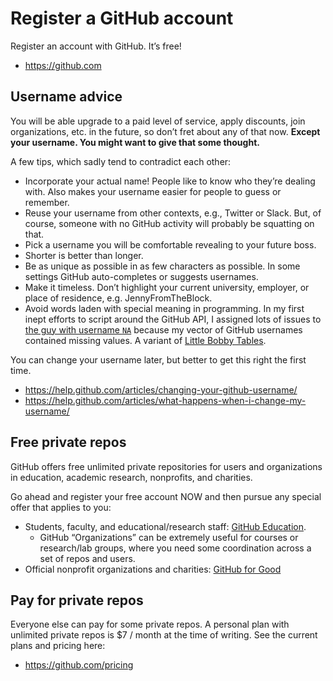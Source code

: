# Register a GitHub account {#github-acct}

Register an account with GitHub. It's free!

  * <https://github.com>

## Username advice

You will be able upgrade to a paid level of service, apply discounts, join organizations, etc. in the future, so don't fret about any of that now. **Except your username. You might want to give that some thought.**

A few tips, which sadly tend to contradict each other:

  * Incorporate your actual name! People like to know who they're dealing with. Also makes your username easier for people to guess or remember.
  * Reuse your username from other contexts, e.g., Twitter or Slack. But, of course, someone with no GitHub activity will probably be squatting on that.
  * Pick a username you will be comfortable revealing to your future boss.
  * Shorter is better than longer.
  * Be as unique as possible in as few characters as possible. In some settings GitHub auto-completes or suggests usernames.
  * Make it timeless. Don't highlight your current university, employer, or place of residence, e.g. JennyFromTheBlock.
  * Avoid words laden with special meaning in programming. In my first inept efforts to script around the GitHub API, I assigned lots of issues to [the guy with username `NA`](https://github.com/na) because my vector of GitHub usernames contained missing values. A variant of [Little Bobby Tables](https://xkcd.com/327/).

You can change your username later, but better to get this right the first time.

  * <https://help.github.com/articles/changing-your-github-username/>
  * <https://help.github.com/articles/what-happens-when-i-change-my-username/>

## Free private repos

GitHub offers free unlimited private repositories for users and organizations in education, academic research, nonprofits, and charities.

Go ahead and register your free account NOW and then pursue any special offer that applies to you:

  * Students, faculty, and educational/research staff: [GitHub Education](https://education.github.com).
    - GitHub "Organizations" can be extremely useful for courses or research/lab groups, where you need some coordination across a set of repos and users.
  * Official nonprofit organizations and charities: [GitHub for Good](https://github.com/nonprofit)
  
## Pay for private repos

Everyone else can pay for some private repos. A personal plan with unlimited private repos is $7 / month at the time of writing. See the current plans and pricing here:

  * <https://github.com/pricing>
